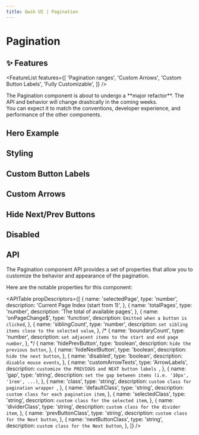 ```yaml
---
title: Qwik UI | Pagination
---
```




<StatusBanner status={statusByComponent.headless.Pagination} />

# Pagination

<ShowcaseHero />

## ✨ Features

<FeatureList
  features={[
    'Pagination ranges',
    'Custom Arrows',
    'Custom Button Labels',
    'Fully Customizable',
  ]}
/>

<Note status="warning">
  The Pagination component is about to undergo a **major refactor**. The API and behavior will
  change drastically in the coming weeks.

  <div>You can expect it to match the conventions, developer
  experience, and performance of the other components.</div>
</Note>

## Hero Example

<ShowcaseHero />

## Styling

<ShowcaseStyling />

## Custom Button Labels

<ShowcaseCustomButtonLabels />

## Custom Arrows

<ShowcaseCustomArrows />

## Hide Next/Prev Buttons

<ShowcaseHidePrevNextButtons />

## Disabled

<ShowcaseDisabled />

## API

The Pagination component API provides a set of properties that allow you to customize the behavior and appearance of the pagination.

Here are the notable properties for this component:

<APITable
  propDescriptors={[
    {
      name: 'selectedPage',
      type: 'number',
      description: 'Current Page Index (start from 1)',
    },
    {
      name: 'totalPages',
      type: 'number',
      description: 'The total of available pages',
    },
    {
      name: 'onPageChange$',
      type: 'function',
      description: `Emitted when a button is clicked`,
    },
    {
      name: 'siblingCount',
      type: 'number',
      description: `set sibling items close to the selected value`,
    },
    /*
   {
      name: 'boundaryCount',
      type: 'number',
      description: `set adjacent items to the start and end page number`,
    },
    */
    {
      name: 'hidePrevButton',
      type: 'boolean',
      description: `hide the previous button`,
    },
    {
      name: 'hideNextButton',
      type: 'boolean',
      description: `hide the next button`,
    },
    {
      name: 'disabled',
      type: 'boolean',
      description: `disable mouse events`,
    },
    {
      name: 'customArrowTexts',
      type: 'ArrowLabels',
      description: `customize the PREVIOUS and NEXT button labels `,
    },
    {
      name: 'gap',
      type: 'string',
      description: `set the gap between items (i.e. '10px', '1rem', ...)`,
    },
    {
      name: 'class',
      type: 'string',
      description: `custom class for pagination wrapper `,
    },
    {
      name: 'defaultClass',
      type: 'string',
      description: `custom class for each pagination item`,
    },
    {
      name: 'selectedClass',
      type: 'string',
      description: `custom class for the selected item`,
    },
    {
      name: 'dividerClass',
      type: 'string',
      description: `custom class for the divider item`,
    },
    {
      name: 'prevButtonClass',
      type: 'string',
      description: `custom class for the Next button`,
    },
    {
      name: 'nextButtonClass',
      type: 'string',
      description: `custom class for the Next button`,
    },
  ]}
/>
